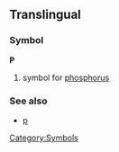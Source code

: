 ==Translingual==
===Symbol===
'''P'''
#{{chemistry}} symbol for [[phosphorus]]
===See also===
*[[p]]
[[Category:Symbols]]